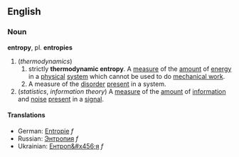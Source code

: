== English ==
=== Noun ===
'''entropy''', pl. '''entropies'''

# (''thermodynamics'')
## strictly '''thermodynamic entropy'''. A [[measure]] of the [[amount]] of [[energy]] in a [[physical]] [[system]] which cannot be used to do [[mechanical work]].
## A measure of the [[disorder]] [[present]] in a system.
# (''statistics'', ''information theory'') A [[measure]] of the [[amount]] of [[information]] and [[noise]] [[present]] in a [[signal]].

==== Translations ====

* German: [[Entropie]] ''f''
* Russian: [[Энтропия]] ''f''
* Ukrainian: [[Ентроп&#x456;я]] ''f''